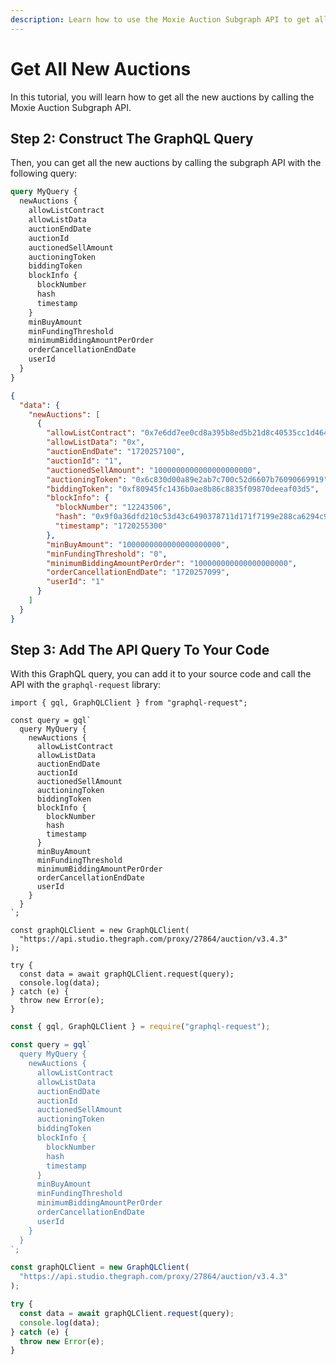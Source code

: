 ```yaml
---
description: Learn how to use the Moxie Auction Subgraph API to get all new auctions.
---
```



# Get All New Auctions

In this tutorial, you will learn how to get all the new auctions by calling the Moxie Auction Subgraph API.

<PreRequisites />

<InstallDependencies />

## Step 2: Construct The GraphQL Query

Then, you can get all the new auctions by calling the subgraph API with the following query:

<Tabs>
<TabItem value="query" label="Query">

```graphql
query MyQuery {
  newAuctions {
    allowListContract
    allowListData
    auctionEndDate
    auctionId
    auctionedSellAmount
    auctioningToken
    biddingToken
    blockInfo {
      blockNumber
      hash
      timestamp
    }
    minBuyAmount
    minFundingThreshold
    minimumBiddingAmountPerOrder
    orderCancellationEndDate
    userId
  }
}
```

</TabItem>
<TabItem value="response" label="Response">

```json
{
  "data": {
    "newAuctions": [
      {
        "allowListContract": "0x7e6dd7ee0cd8a395b8ed5b21d8c40535cc1d4640",
        "allowListData": "0x",
        "auctionEndDate": "1720257100",
        "auctionId": "1",
        "auctionedSellAmount": "1000000000000000000000",
        "auctioningToken": "0x6c830d00a89e2ab7c700c52d6607b76090669919",
        "biddingToken": "0xf80945fc1436b0ae8b86c8835f09870deeaf03d5",
        "blockInfo": {
          "blockNumber": "12243506",
          "hash": "0x9f0a36dfd210c53d43c6490378711d171f7199e288ca6294c947b8c7e91922aa",
          "timestamp": "1720255300"
        },
        "minBuyAmount": "1000000000000000000000",
        "minFundingThreshold": "0",
        "minimumBiddingAmountPerOrder": "100000000000000000000",
        "orderCancellationEndDate": "1720257099",
        "userId": "1"
      }
    ]
  }
}
```

</TabItem>
</Tabs>

## Step 3: Add The API Query To Your Code

With this GraphQL query, you can add it to your source code and call the API with the `graphql-request` library:

<Tabs>
<TabItem value="grapqhl_ts" label="graphql-request (TS)">

```tsx
import { gql, GraphQLClient } from "graphql-request";

const query = gql`
  query MyQuery {
    newAuctions {
      allowListContract
      allowListData
      auctionEndDate
      auctionId
      auctionedSellAmount
      auctioningToken
      biddingToken
      blockInfo {
        blockNumber
        hash
        timestamp
      }
      minBuyAmount
      minFundingThreshold
      minimumBiddingAmountPerOrder
      orderCancellationEndDate
      userId
    }
  }
`;

const graphQLClient = new GraphQLClient(
  "https://api.studio.thegraph.com/proxy/27864/auction/v3.4.3"
);

try {
  const data = await graphQLClient.request(query);
  console.log(data);
} catch (e) {
  throw new Error(e);
}
```

</TabItem>
<TabItem value="graphql_js" label="graphql-request (JS)">

```jsx
const { gql, GraphQLClient } = require("graphql-request");

const query = gql`
  query MyQuery {
    newAuctions {
      allowListContract
      allowListData
      auctionEndDate
      auctionId
      auctionedSellAmount
      auctioningToken
      biddingToken
      blockInfo {
        blockNumber
        hash
        timestamp
      }
      minBuyAmount
      minFundingThreshold
      minimumBiddingAmountPerOrder
      orderCancellationEndDate
      userId
    }
  }
`;

const graphQLClient = new GraphQLClient(
  "https://api.studio.thegraph.com/proxy/27864/auction/v3.4.3"
);

try {
  const data = await graphQLClient.request(query);
  console.log(data);
} catch (e) {
  throw new Error(e);
}
```

</TabItem>
</Tabs>

<DeveloperSupport />
